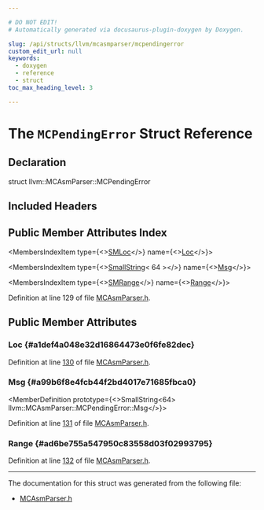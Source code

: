 ```yaml
---

# DO NOT EDIT!
# Automatically generated via docusaurus-plugin-doxygen by Doxygen.

slug: /api/structs/llvm/mcasmparser/mcpendingerror
custom_edit_url: null
keywords:
  - doxygen
  - reference
  - struct
toc_max_heading_level: 3

---
```





# The `MCPendingError` Struct Reference

<DoxygenPage pluginConfig={pluginConfig}>



## Declaration

<CodeBlock>struct llvm::MCAsmParser::MCPendingError</CodeBlock>

## Included Headers

<IncludesList>
<IncludesListItem
  filePath="llvm/MC/MCParser/MCAsmParser.h"
  permalink="/docs/api/files/include/include/llvm/include/llvm/mc/include/llvm/mc/mcparser/mcasmparser-h"
  isLocal="true" />
</IncludesList>

## Public Member Attributes Index

<MembersIndex>

<MembersIndexItem
  type={<><a href="/docs/api/classes/llvm/smloc">SMLoc</a></>}
  name={<><a href="#a1def4a048e32d16864473e0f6fe82dec">Loc</a></>}>
</MembersIndexItem>

<MembersIndexItem
  type={<><a href="/docs/api/classes/llvm/smallstring">SmallString</a>&lt; 64 &gt;</>}
  name={<><a href="#a99b6f8e4fcb44f2bd4017e71685fbca0">Msg</a></>}>
</MembersIndexItem>

<MembersIndexItem
  type={<><a href="/docs/api/classes/llvm/smrange">SMRange</a></>}
  name={<><a href="#ad6be755a547950c83558d03f02993795">Range</a></>}>
</MembersIndexItem>

</MembersIndex>


Definition at line 129 of file <a href="/docs/api/files/include/include/llvm/include/llvm/mc/include/llvm/mc/mcparser/mcasmparser-h">MCAsmParser.h</a>.

<SectionDefinition>

## Public Member Attributes

### Loc {#a1def4a048e32d16864473e0f6fe82dec}

<MemberDefinition
  prototype="SMLoc llvm::MCAsmParser::MCPendingError::Loc">

Definition at line <a href="/docs/api/files/include/include/llvm/include/llvm/mc/include/llvm/mc/mcparser/mcasmparser-h/#l00130">130</a> of file <a href="/docs/api/files/include/include/llvm/include/llvm/mc/include/llvm/mc/mcparser/mcasmparser-h">MCAsmParser.h</a>.
</MemberDefinition>

### Msg {#a99b6f8e4fcb44f2bd4017e71685fbca0}

<MemberDefinition
  prototype={<>SmallString&lt;64&gt; llvm::MCAsmParser::MCPendingError::Msg</>}>

Definition at line <a href="/docs/api/files/include/include/llvm/include/llvm/mc/include/llvm/mc/mcparser/mcasmparser-h/#l00131">131</a> of file <a href="/docs/api/files/include/include/llvm/include/llvm/mc/include/llvm/mc/mcparser/mcasmparser-h">MCAsmParser.h</a>.
</MemberDefinition>

### Range {#ad6be755a547950c83558d03f02993795}

<MemberDefinition
  prototype="SMRange llvm::MCAsmParser::MCPendingError::Range">

Definition at line <a href="/docs/api/files/include/include/llvm/include/llvm/mc/include/llvm/mc/mcparser/mcasmparser-h/#l00132">132</a> of file <a href="/docs/api/files/include/include/llvm/include/llvm/mc/include/llvm/mc/mcparser/mcasmparser-h">MCAsmParser.h</a>.
</MemberDefinition>

</SectionDefinition>

<hr/>

The documentation for this struct was generated from the following file:

<ul>
<li><a href="/docs/api/files/include/include/llvm/include/llvm/mc/include/llvm/mc/mcparser/mcasmparser-h">MCAsmParser.h</a></li>
</ul>

</DoxygenPage>
